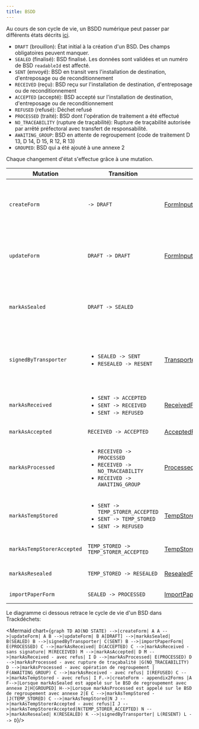 ```yaml
---
title: BSDD
---
```



Au cours de son cycle de vie, un BSDD numérique peut passer par différents états décrits [ici](../../reference/api-reference/bsdd/enums.md#formstatus).

- `DRAFT` (brouillon): État initial à la création d'un BSD. Des champs obligatoires peuvent manquer.
- `SEALED` (finalisé): BSD finalisé. Les données sont validées et un numéro de BSD `readableId` est affecté.
- `SENT` (envoyé): BSD en transit vers l'installation de destination, d'entreposage ou de reconditionnement
- `RECEIVED` (reçu): BSD reçu sur l'installation de destination, d'entreposage ou de reconditionnement
- `ACCEPTED` (accepté): BSD accepté sur l'installation de destination, d'entreposage ou de reconditionnement
- `REFUSED` (refusé): Déchet refusé
- `PROCESSED` (traité): BSD dont l'opération de traitement a été effectué
- `NO_TRACEABILITY` (rupture de traçabilité): Rupture de traçabilité autorisée par arrêté préfectoral avec transfert de responsabilité.
- `AWAITING_GROUP`: BSD en attente de regroupement (code de traitement D 13, D 14, D 15, R 12, R 13)
- `GROUPED`: BSD qui a été ajouté à une annexe 2

Chaque changement d'état s'effectue grâce à une mutation.

| Mutation                   | Transition                                                                                                                      | Données                                                                           | Permissions                                                                                                                                                                             |
| -------------------------- | ------------------------------------------------------------------------------------------------------------------------------- | --------------------------------------------------------------------------------- | --------------------------------------------------------------------------------------------------------------------------------------------------------------------------------------- |
| `createForm`               | `-> DRAFT` <br />                                                                                                               | [FormInput](../reference/api-reference/bsdd/inputObjects#forminput)                                           | <div><ul><li>émetteur</li><li>destinataire</li><li>transporteur</li><li>négociant</li><li>éco-organisme</li></ul></div>                                                                 |
| `updateForm`               | `DRAFT -> DRAFT` <br />                                                                                                         | [FormInput](../reference/api-reference/bsdd/inputObjects#forminput)                                           | <div><ul><li>émetteur</li><li>destinataire</li><li>transporteur</li><li>négociant</li><li>éco-organisme</li></ul></div>                                                                 |
| `markAsSealed`             | `DRAFT -> SEALED`                                                                                                               |                                                                                   | <div><ul><li>émetteur</li><li>destinataire</li><li>transporteur</li><li>négociant</li><li>éco-organisme</li></ul></div>                                                                 |
| `signedByTransporter`      | <div><ul><li>`SEALED -> SENT`</li><li>`RESEALED -> RESENT`</li></ul></div>                                                      | [TransporterSignatureFormInput](../reference/api-reference/bsdd/inputObjects#transportersignatureforminput) | Uniquement le collecteur-transporteur, l'émetteur ou le site d'entreposage provisoire/reconditionnement étant authentifié grâce au code de sécurité présent en paramètre de la mutation |
| `markAsReceived`           | <div><ul><li>`SENT -> ACCEPTED`</li><li>`SENT -> RECEIVED`</li><li>`SENT -> REFUSED`</li></ul></div>                            | [ReceivedFormInput](../reference/api-reference/bsdd/inputObjects#receivedforminput)                           | Uniquement le destinataire du BSD                                                                                                                                                       |
| `markAsAccepted`           | `RECEIVED -> ACCEPTED`                                                                                                          | [AcceptedFormInput](../reference/api-reference/bsdd/inputObjects#acceptedforminput)                           | Uniquement le destinataire du BSD                                                                                                                                                       |
| `markAsProcessed`          | <div><ul><li>`RECEIVED -> PROCESSED`</li><li>`RECEIVED -> NO_TRACEABILITY`</li><li>`RECEIVED -> AWAITING_GROUP`</li></ul></div> | [ProcessedFormInput](../reference/api-reference/bsdd/inputObjects#processedforminput)                         | Uniquement le destinataire du BSD                                                                                                                                                       |
| `markAsTempStored`         | <div><ul><li>`SENT -> TEMP_STORER_ACCEPTED`</li><li>`SENT -> TEMP_STORED`</li><li>`SENT -> REFUSED`</li></ul></div>             | [TempStoredFormInput](../reference/api-reference/bsdd/inputObjects#tempstoredforminput)                       | Uniquement le site d'entreposage temporaire ou de reconditionnement                                                                                                                     |
| `markAsTempStorerAccepted` | `TEMP_STORED -> TEMP_STORER_ACCEPTED`                                                                                           | [TempStorerAcceptedFormInput](../reference/api-reference/bsdd/inputObjects#tempstoreracceptedforminput)       | Uniquement le site d'entreposage temporaire ou de reconditionnement                                                                                                                     |
| `markAsResealed`           | `TEMP_STORED -> RESEALED`                                                                                                       | [ResealedFormInput](../reference/api-reference/bsdd/inputObjects#resealedtoredforminput)                      | Uniquement le site d'entreposage temporaire ou de reconditionnement                                                                                                                     |
| `importPaperForm`          | `SEALED -> PROCESSED`                                                                                                           | [ImportPaperFormInput](../reference/api-reference/bsdd/inputObjects#importpaperforminput)                        | Uniquement l'entreprise de destination                                                                                                                                                  |

Le diagramme ci dessous retrace le cycle de vie d'un BSD dans Trackdéchets:

<Mermaid chart={`
graph TD
AO(NO STATE) -->|createForm| A
A -->|updateForm| A
B -->|updateForm| B
A[DRAFT] -->|markAsSealed| B(SEALED)
B -->|signedByTransporter| C(SENT)
B -->|importPaperForm| E(PROCESSED)
C -->|markAsReceived| D(ACCEPTED)
C -->|markAsReceived - sans signature| M(RECEIVED)
M -->|markAsAccepted| D
M -->|markAsReceived - avec refus| I
D -->|markAsProcessed| E(PROCESSED)
D -->|markAsProcessed - avec rupture de traçabalité |G(NO_TRACEABILITY)
D -->|markAsProcessed - avec opération de regroupement | F(AWAITING_GROUP)
C -->|markAsReceived - avec refus| I(REFUSED)
C -->|markAsTempStored - avec refus| I
F.->|createForm - appendix2Forms |A
F-->|Lorsque markAsSealed est appelé sur le BSD de regroupement avec annexe 2|H[GROUPED]
H-->|Lorsque markAsProcessed est appelé sur le BSD  de regroupement avec annexe 2|E
C -->|markAsTempStored - |J(TEMP_STORED)
C -->|markAsTempStored|N
J -->|markAsTempStorerAccepted - avec refus|I
J -->|markAsTempStorerAccepted|N(TEMP_STORER_ACCEPTED)
N -->|markAsResealed| K(RESEALED)
K -->|signedByTransporter| L(RESENT)
L --> D
`}/>

